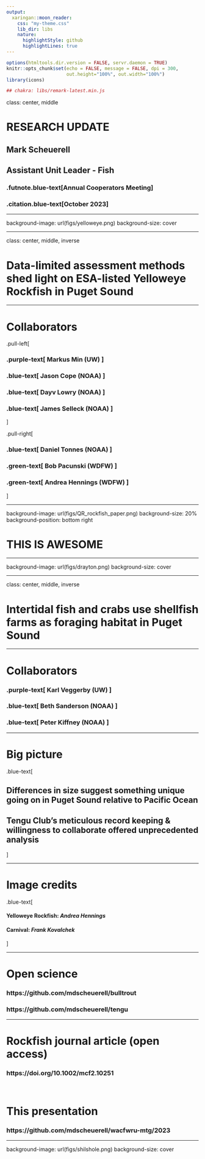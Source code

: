 ```yaml
---
output:
  xaringan::moon_reader:
    css: "my-theme.css"
    lib_dir: libs
    nature:
      highlightStyle: github
      highlightLines: true
---
```


```r
options(htmltools.dir.version = FALSE, servr.daemon = TRUE)
knitr::opts_chunk$set(echo = FALSE, message = FALSE, dpi = 300,
                      out.height="100%", out.width="100%")
library(icons)

## chakra: libs/remark-latest.min.js
```


class: center, middle

# RESEARCH UPDATE

## Mark Scheuerell

## Assistant Unit Leader - Fish

### .futnote.blue-text[Annual Cooperators Meeting]

### .citation.blue-text[October 2023]


---

background-image: url(figs/yelloweye.png)
background-size: cover


---

class: center, middle, inverse

# Data-limited assessment methods shed light on ESA-listed Yelloweye Rockfish in Puget Sound


---

# Collaborators

.pull-left[

### .purple-text[ Markus Min (UW) ]

### .blue-text[ Jason Cope (NOAA) ]

### .blue-text[ Dayv Lowry (NOAA) ]

### .blue-text[ James Selleck (NOAA) ]

]

.pull-right[

### .blue-text[ Daniel Tonnes (NOAA) ]

### .green-text[ Bob Pacunski (WDFW) ]

### .green-text[ Andrea Hennings (WDFW) ]

]


---

background-image: url(figs/QR_rockfish_paper.png)
background-size: 20%
background-position: bottom right

# THIS IS AWESOME

---

background-image: url(figs/drayton.png)
background-size: cover


---

class: center, middle, inverse

# Intertidal fish and crabs use shellfish farms as foraging habitat in Puget Sound


---

# Collaborators

### .purple-text[ Karl Veggerby (UW) ]

### .blue-text[ Beth Sanderson (NOAA) ]

### .blue-text[ Peter Kiffney (NOAA) ]


---

# Big picture

.blue-text[

## Differences in size suggest something unique going on in Puget Sound relative to Pacific Ocean

## Tengu Club's meticulous record keeping & willingness to collaborate offered unprecedented analysis

]


---

# Image credits

.blue-text[

#### Yelloweye Rockfish: *Andrea Hennings*  

#### Carnival: *Frank Kovalchek*   

]


---

# Open science

### https://github.com/mdscheuerell/bulltrout

### https://github.com/mdscheuerell/tengu


---

# Rockfish journal article (open access)

### https://doi.org/10.1002/mcf2.10251

<br>

# This presentation

### https://github.com/mdscheuerell/wacfwru-mtg/2023


---

background-image: url(figs/shilshole.png)
background-size: cover


